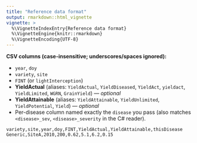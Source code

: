 ```yaml
---
title: "Reference data format"
output: rmarkdown::html_vignette
vignette: >
  %\VignetteIndexEntry{Reference data format}
  %\VignetteEngine{knitr::rmarkdown}
  %\VignetteEncoding{UTF-8}
---
```


**CSV columns (case-insensitive; underscores/spaces ignored):**

- `year`, `doy`
- `variety`, `site`
- `FINT` (or `lightInterception`)
- **YieldActual** (aliases: `YieldActual`, `YieldDiseased`, `YieldAct`, `yieldact`, `YieldLimited`, `WGRN`, `GrainYield`) — *optional*
- **YieldAttainable** (aliases: `YieldAttainable`, `YieldUnlimited`, `YieldPotential`, `Yield`) — *optional*
- Per-disease column named exactly the `disease` you pass (also matches `<disease>_sev`, `<disease>_severity` in the C# reader).

```csv
variety,site,year,doy,FINT,YieldActual,YieldAttainable,thisDisease
Generic,SiteA,2010,200,0.62,5.1,6.2,0.15
```
